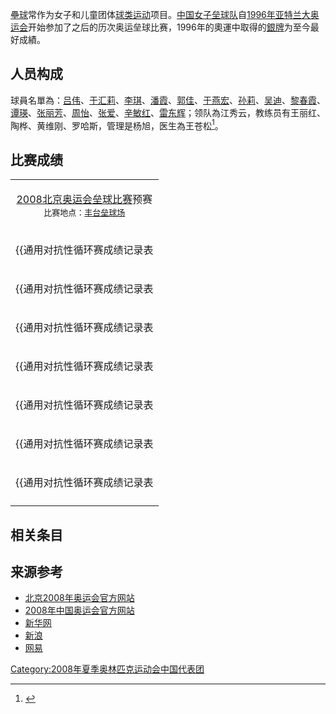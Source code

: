 {{奥运中国代表团参赛项目表
|年份=2008年
|比赛项目=垒球
|项目符号文件名称=
|金牌数=/
|银牌数=/
|铜牌数=/
|奖牌总数=/
}}

[[壘球|壘球]]常作为女子和儿童团体[[球类运动|球类运动]]项目。[[中国女子垒球队|中国女子垒球队]]自[[1996年夏季奧林匹克運動會|1996年亚特兰大奥运会]]开始参加了之后的历次奥运垒球比赛，1996年的奧運中取得的[[銀牌|銀牌]]为至今最好成績。

== 人员构成 ==
球員名單為：[[吕伟_(垒球运动员)|吕伟]]、[[于汇莉|于汇莉]]、[[李琪_(垒球运动员)|李琪]]、[[潘霞_(垒球运动员)|潘霞]]、[[郭佳|郭佳]]、[[于燕宏|于燕宏]]、[[孙莉_(垒球运动员)|孙莉]]、[[吴迪_(垒球运动员)|吴迪]]、[[黎春霞|黎春霞]]、[[谭瑛|谭瑛]]、[[张丽芳|张丽芳]]、[[周怡_(垒球运动员)|周怡]]、[[张爱|张爱]]、[[辛敏红|辛敏红]]、[[雷东辉|雷东辉]]；领队為江秀云，教练员有王丽红、陶桦、黄维刚、罗哈斯，管理是杨旭，医生為王苍松<ref name="a">{{Cite web |url=http://2008.sohu.com/20080726/n258394080.shtml |title=北京奥运会中国体育代表团成立 正式名单已公布 |accessdate=2008-08-06 |archive-date=2016-03-05 |archive-url=https://web.archive.org/web/20160305021314/http://2008.sohu.com/20080726/n258394080.shtml |dead-url=no }}</ref>。

== 比赛成绩 ==
{| class="wikitable"
|<center>[[2008年夏季奧林匹克運動會壘球比賽|2008北京奥运会垒球比赛]]预赛<br /><font size="2">比赛地点：[[北京丰台垒球场|丰台垒球场]]</font>
|-
|{{通用对抗性循环赛成绩记录表
|比赛项目场次名称 = 预赛/第03场 
|比赛地点 = 
|比赛时间 = 时间:8月12日17:00
|甲队名称 = [[中国女子垒球队|中国]]
|甲队成员 =  
|甲队旗帜符号名 = Flag of the People's Republic of China.svg
|乙队名称 = 荷兰
|乙队成员 = 
|乙队旗帜符号名 = Flag of the Netherlands.svg
|甲队对乙队比分 = /:/
}}
|-
|{{通用对抗性循环赛成绩记录表
|比赛项目场次名称 = 预赛/第05场 
|比赛地点 =  
|比赛时间 = 时间:8月13日9:30
|甲队名称 = [[中国女子垒球队|中国]]
|甲队成员 =  
|甲队旗帜符号名 = Flag of the People's Republic of China.svg
|乙队名称 = 委内瑞拉
|乙队成员 =  
|乙队旗帜符号名 = Flag of Venezuela (state).svg
|甲队对乙队比分 = /:/
}}
|-
|{{通用对抗性循环赛成绩记录表
|比赛项目场次名称 = 预赛/第9场 
|比赛地点 = 
|比赛时间 = 时间:8月14日9:30 
|甲队名称 = [[中国女子垒球队|中国]]
|甲队成员 =  
|甲队旗帜符号名 = Flag of the People's Republic of China.svg
|乙队名称 = 澳大利亚
|乙队成员 =  
|乙队旗帜符号名 = Flag of Australia.svg
|甲队对乙队比分 = /:/
}}
|-
|{{通用对抗性循环赛成绩记录表
|比赛项目场次名称 = 预赛/第13场 
|比赛地点 = 
|比赛时间 = 时间:8月15日9:30 
|甲队名称 = [[中国女子垒球队|中国]]
|甲队成员 =  
|甲队旗帜符号名 = Flag of the People's Republic of China.svg
|乙队名称 = 加拿大
|乙队成员 =  
|乙队旗帜符号名 = Flag of Canada.svg
|甲队对乙队比分 = /:/
}}
|-
|{{通用对抗性循环赛成绩记录表
|比赛项目场次名称 = 预赛/第17场 
|比赛地点 = 
|比赛时间 = 时间:8月16日9:30 
|甲队名称 = 日本
|甲队成员 =  
|甲队旗帜符号名 = Flag of Japan.svg
|乙队名称 = [[中国女子垒球队|中国]]
|乙队成员 =  
|乙队旗帜符号名 = Flag of the People's Republic of China.svg
|甲队对乙队比分 = /:/
}}
|-
|{{通用对抗性循环赛成绩记录表
|比赛项目场次名称 = 预赛/第17场 
|比赛地点 = 
|比赛时间 = 时间:8月17日09:30 
|甲队名称 = [[中華女子壘球代表隊|中华台北]]
|甲队成员 =  
|甲队旗帜符号名 = Flag of Chinese Taipei for Olympic games.svg
|乙队名称 = [[中国女子垒球队|中国]]
|乙队成员 =  
|乙队旗帜符号名 = Flag of the People's Republic of China.svg
|甲队对乙队比分 = /:/
}}
|-
|{{通用对抗性循环赛成绩记录表
|比赛项目场次名称 = 预赛/第03场 
|比赛地点 = 
|比赛时间 = 时间:8月18日12:00
|甲队名称 = [[中国女子垒球队|中国]]
|甲队成员 =  
|甲队旗帜符号名 = Flag of the People's Republic of China.svg
|乙队名称 = [[美国体育|美国]]
|乙队成员 = 
|乙队旗帜符号名 = Flag of the United States.svg
|甲队对乙队比分 = /:/
}}
|-
|}

== 相关条目 ==

== 来源参考 ==
<references />
* [http://www.beijing2008.cn 北京2008年奥运会官方网站]{{Wayback|url=http://www.beijing2008.cn/ |date=20070428014805 }}
* [http://2008.olympic.cn/ 2008年中国奥运会官方网站]{{Wayback|url=http://2008.olympic.cn/ |date=20080905005640 }}
* [http://www.xinhuanet.com/olympics/ 新华网]{{Wayback|url=http://www.xinhuanet.com/olympics/ |date=20201022065957 }}
* [http://2008.sina.com.cn 新浪]{{Wayback|url=http://2008.sina.com.cn/ |date=20201022062701 }}
* [http://2008.163.com/ 网易]{{Wayback|url=http://2008.163.com/ |date=20200508051104 }}

{{2008年夏季奥林匹克运动会中国代表团参赛项目}}

[[Category:2008年夏季奥林匹克运动会中国代表团|Category:2008年夏季奥林匹克运动会中国代表团]]
